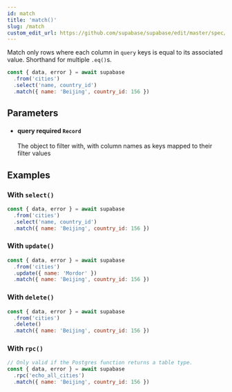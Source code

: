 ```yaml
---
id: match
title: 'match()'
slug: /match
custom_edit_url: https://github.com/supabase/supabase/edit/master/spec/supabase_js_v2_legacy.yml
---
```



Match only rows where each column in `query` keys is equal to its
associated value. Shorthand for multiple `.eq()`s.

```js
const { data, error } = await supabase
  .from('cities')
  .select('name, country_id')
  .match({ name: 'Beijing', country_id: 156 })
```

## Parameters

<ul className="method-list-group">
  
<li className="method-list-item">
  <h4 className="method-list-item-label">
    <span className="method-list-item-label-name">
      query
    </span>
    <span className="method-list-item-label-badge required">
      required
    </span>
    <span className="method-list-item-validation">
      <code>Record</code>
    </span>
  </h4>
  <div class="method-list-item-description">

The object to filter with, with column names as keys mapped
to their filter values

  </div>
  
</li>

</ul>

## Examples

### With `select()`

```js
const { data, error } = await supabase
  .from('cities')
  .select('name, country_id')
  .match({ name: 'Beijing', country_id: 156 })
```

### With `update()`

```js
const { data, error } = await supabase
  .from('cities')
  .update({ name: 'Mordor' })
  .match({ name: 'Beijing', country_id: 156 })
```

### With `delete()`

```js
const { data, error } = await supabase
  .from('cities')
  .delete()
  .match({ name: 'Beijing', country_id: 156 })
```

### With `rpc()`

```js
// Only valid if the Postgres function returns a table type.
const { data, error } = await supabase
  .rpc('echo_all_cities')
  .match({ name: 'Beijing', country_id: 156 })
```
